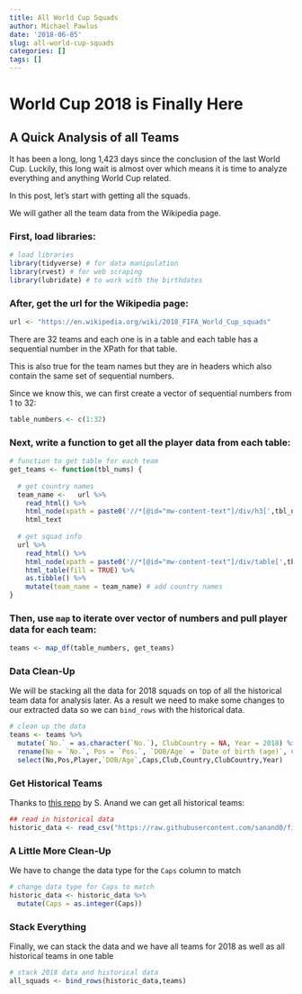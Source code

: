 ```yaml
---
title: All World Cup Squads
author: Michael Pawlus
date: '2018-06-05'
slug: all-world-cup-squads
categories: []
tags: []
---
```


# World Cup 2018 is Finally Here

## A Quick Analysis of all Teams

It has been a long, long 1,423 days since the conclusion of the last World Cup. Luckily, this long wait is almost over which means it is time to analyze everything and anything World Cup related.

In this post, let's start with getting all the squads.

We will gather all the team data from the Wikipedia page.

### First, load libraries:

```r
# load libraries
library(tidyverse) # for data manipulation
library(rvest) # for web scraping
library(lubridate) # to work with the birthdates
```

### After, get the url for the Wikipedia page:

```r
url <- "https://en.wikipedia.org/wiki/2018_FIFA_World_Cup_squads"
```

There are 32 teams and each one is in a table and each table has a sequential number in the XPath for that table.

This is also true for the team names but they are in headers which also contain the same set of sequential numbers.

Since we know this, we can first create a vector of sequential numbers from 1 to 32:

```r
table_numbers <- c(1:32)
```

### Next, write a function to get all the player data from each table:

```r
# function to get table for each team
get_teams <- function(tbl_nums) {
  
  # get country names
  team_name <-   url %>%
    read_html() %>%
    html_node(xpath = paste0('//*[@id="mw-content-text"]/div/h3[',tbl_nums,']')) %>%
    html_text
  
  # get squad info
  url %>%
    read_html() %>%
    html_node(xpath = paste0('//*[@id="mw-content-text"]/div/table[',tbl_nums,']')) %>%
    html_table(fill = TRUE) %>%
    as.tibble() %>%
    mutate(team_name = team_name) # add country names
}
```

### Then, use `map` to iterate over vector of numbers and pull player data for each team:

```r
teams <- map_df(table_numbers, get_teams)
```

### Data Clean-Up

We will be stacking all the data for 2018 squads on top of all the historical team data for analysis later. As a result we need to make some changes to our extracted data so we can `bind_rows` with the historical data.

```r
# clean up the data
teams <- teams %>%
  mutate(`No.` = as.character(`No.`), ClubCountry = NA, Year = 2018) %>%
  rename(No = `No.`, Pos = `Pos.`, `DOB/Age` = `Date of birth (age)`, Country = team_name) %>%
  select(No,Pos,Player,`DOB/Age`,Caps,Club,Country,ClubCountry,Year)
```

### Get Historical Teams

Thanks to [this repo](https://github.com/sanand0/fifadata) by S. Anand we can get all historical teams:

```r
## read in historical data
historic_data <- read_csv("https://raw.githubusercontent.com/sanand0/fifadata/master/squads.csv")
```

### A Little More Clean-Up

We have to change the data type for the `Caps` column to match

```r
# change data type for Caps to match
historic_data <- historic_data %>%
  mutate(Caps = as.integer(Caps))
```

### Stack Everything

Finally, we can stack the data and we have all teams for 2018 as well as all historical teams in one table

```r
# stack 2018 data and historical data
all_squads <- bind_rows(historic_data,teams)
```

